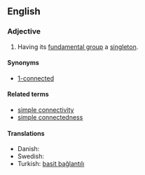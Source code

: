 ==English==

===Adjective===
{{en-adj|-}}

# {{topology|of a [[topological space]]}} Having its [[fundamental group]] a [[singleton]].
====Synonyms====
*[[1-connected]]
====Related terms====
* [[simple connectivity]]
* [[simple connectedness]]

====Translations====
* Danish: {{t-|da|enkeltsammanhængende}}
* Swedish: {{t-|sv|enkelt sammanhängande}}
* Turkish: [[basit bağlantılı]]